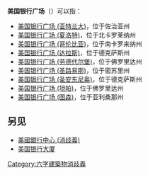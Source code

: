 {{noteTA|G1=USState}}
{{disambig}}

'''美国银行广场'''（{{lang|en|Bank of America Plaza}}）可以指：

* [[美国银行广场_(亚特兰大)|美国银行广场 (亚特兰大)]]，位于佐治亚州
* [[美国银行广场_(夏洛特)|美国银行广场 (夏洛特)]]，位于北卡罗莱纳州
* [[美国银行广场_(哥伦比亚)|美国银行广场 (哥伦比亚)]]，位于南卡罗来纳州
* [[美国银行广场_(达拉斯)|美国银行广场 (达拉斯)]]，位于德克萨斯州
* [[美国银行广场_(劳德代尔堡)|美国银行广场 (劳德代尔堡)]]，位于佛罗里达州
* [[美国银行广场_(圣路易斯)|美国银行广场 (圣路易斯)]]，位于密苏里州
* [[美国银行广场_(圣安东尼奥)|美国银行广场 (圣安东尼奥)]]，位于德克萨斯州
* [[美国银行广场_(坦帕)|美国银行广场 (坦帕)]]，位于佛罗里达州
* [[美国银行广场_(图森)|美国银行广场 (图森)]]，位于亚利桑那州

== 另见 ==
* [[美國銀行中心_(消歧義)|美國銀行中心 (消歧義)]]
* [[美国银行大厦|美国银行大厦]]

[[Category:六字建築物消歧義|Category:六字建築物消歧義]]